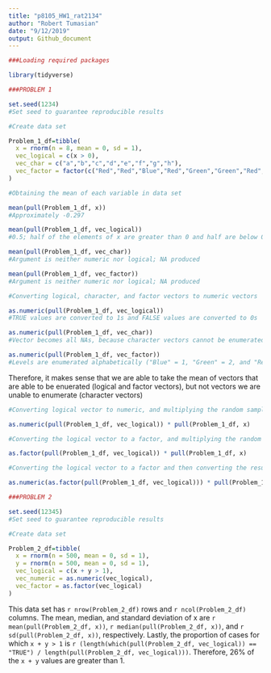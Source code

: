 ```yaml
---
title: "p8105_HW1_rat2134"
author: "Robert Tumasian"
date: "9/12/2019"
output: Github_document
---
```


```r
###Loading required packages

library(tidyverse)
```

```r
###PROBLEM 1

set.seed(1234) 
#Set seed to guarantee reproducible results

#Create data set

Problem_1_df=tibble(
  x = rnorm(n = 8, mean = 0, sd = 1),
  vec_logical = c(x > 0),
  vec_char = c("a","b","c","d","e","f","g","h"),
  vec_factor = factor(c("Red","Red","Blue","Red","Green","Green","Red","Red"))
)

#Obtaining the mean of each variable in data set

mean(pull(Problem_1_df, x)) 
#Approximately -0.297

mean(pull(Problem_1_df, vec_logical)) 
#0.5; half of the elements of x are greater than 0 and half are below 0

mean(pull(Problem_1_df, vec_char)) 
#Argument is neither numeric nor logical; NA produced

mean(pull(Problem_1_df, vec_factor)) 
#Argument is neither numeric nor logical; NA produced

```

```r
#Converting logical, character, and factor vectors to numeric vectors

as.numeric(pull(Problem_1_df, vec_logical)) 
#TRUE values are converted to 1s and FALSE values are converted to 0s

as.numeric(pull(Problem_1_df, vec_char)) 
#Vector becomes all NAs, because character vectors cannot be enumerated

as.numeric(pull(Problem_1_df, vec_factor)) 
#Levels are enumerated alphabetically ("Blue" = 1, "Green" = 2, and "Red" = 3)

```

Therefore, it makes sense that we are able to take the mean of vectors that are able to be enuerated (logical and factor vectors), but not vectors we are unable to enumerate (character vectors)

```r
#Converting logical vector to numeric, and multiplying the random sample by the result

as.numeric(pull(Problem_1_df, vec_logical)) * pull(Problem_1_df, x)

#Converting the logical vector to a factor, and multiplying the random sample by the result

as.factor(pull(Problem_1_df, vec_logical)) * pull(Problem_1_df, x)

#Converting the logical vector to a factor and then converting the result to numeric, and multiplying the random sample by the result

as.numeric(as.factor(pull(Problem_1_df, vec_logical))) * pull(Problem_1_df, x)

```

```r
###PROBLEM 2

set.seed(12345)
#Set seed to guarantee reproducible results

#Create data set

Problem_2_df=tibble(
  x = rnorm(n = 500, mean = 0, sd = 1),
  y = rnorm(n = 500, mean = 0, sd = 1),
  vec_logical = c(x + y > 1),
  vec_numeric = as.numeric(vec_logical),
  vec_factor = as.factor(vec_logical)
)
```

This data set has `r nrow(Problem_2_df)` rows and `r ncol(Problem_2_df)` columns. The mean, median, and standard deviation of x are `r mean(pull(Problem_2_df, x))`, `r median(pull(Problem_2_df, x))`, and `r sd(pull(Problem_2_df, x))`, respectively. Lastly, the proportion of cases for which `x + y > 1` is `r (length(which(pull(Problem_2_df, vec_logical)) == "TRUE") / length(pull(Problem_2_df, vec_logical)))`. Therefore, 26% of the `x + y` values are greater than 1.
